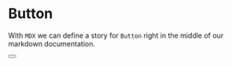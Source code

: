 
<Meta title="MDX/Button" component={Button} />

# Button

With `MDX` we can define a story for `Button` right in the middle of our
markdown documentation.

<Preview>
  <Story name="all checkboxes">
    <Button id="Unchecked" label="Unchecked" />
  </Story>
</Preview>